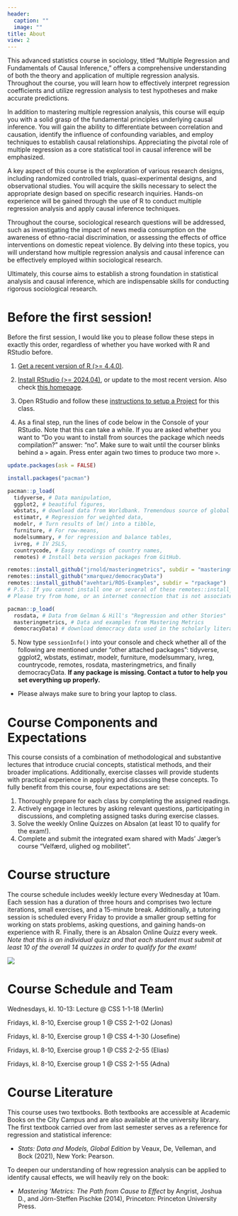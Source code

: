 ```yaml
---
header:
  caption: ""
  image: ""
title: About
view: 2
---
```


This advanced statistics course in sociology, titled "Multiple Regression and Fundamentals of Causal Inference," offers a comprehensive understanding of both the theory and application of multiple regression analysis. Throughout the course, you will learn how to effectively interpret regression coefficients and utilize regression analysis to test hypotheses and make accurate predictions.

In addition to mastering multiple regression analysis, this course will equip you with a solid grasp of the fundamental principles underlying causal inference. You will gain the ability to differentiate between correlation and causation, identify the influence of confounding variables, and employ techniques to establish causal relationships. Appreciating the pivotal role of multiple regression as a core statistical tool in causal inference will be emphasized. 

A key aspect of this course is the exploration of various research designs, including randomized controlled trials, quasi-experimental designs, and observational studies. You will acquire the skills necessary to select the appropriate design based on specific research inquiries. Hands-on experience will be gained through the use of R to conduct multiple regression analysis and apply causal inference techniques.

Throughout the course, sociological research questions will be addressed, such as investigating the impact of news media consumption on the awareness of ethno-racial discrimination, or assessing the effects of office interventions on domestic repeat violence. By delving into these topics, you will understand how multiple regression analysis and causal inference can be effectively employed within sociological research.

Ultimately, this course aims to establish a strong foundation in statistical analysis and causal inference, which are indispensable skills for conducting rigorous sociological research.

# Before the first session!

Before the first session, I would like you to please follow these steps in exactly this order, regardless of whether you have worked with R and RStudio before.

1. [Get a recent version of R (>= 4.4.0)](https://mirrors.dotsrc.org/cran/).

2. [Install RStudio (>= 2024.04)](https://rstudio.com/products/rstudio/download/#download), or update to the most recent version. Also check [this homepage](https://psyteachr.github.io/msc-data-skills/installingr.html#installing-base-r). 

3. Open RStudio and follow these [instructions to setup a Project](/Lectures/0-Prep/0-Prep.html) for this class.

4. As a final step, run the lines of code below in the Console of your RStudio. Note that this can take a while. If you are asked whether you want to "Do you want to install from sources the package which needs compilation?" answer: "no". Make sure to wait until the courser blinks behind a `>` again. Press enter again two times to produce two more `>`.

```r
update.packages(ask = FALSE)

install.packages("pacman")

pacman::p_load(
  tidyverse, # Data manipulation,
  ggplot2, # beautiful figures,
  wbstats, # download data from Worldbank. Tremendous source of global socio-economic data.
  estimatr, # Regression for weighted data,
  modelr, # Turn results of lm() into a tibble,
  furniture, # For row-means,
  modelsummary, # for regression and balance tables,
  ivreg, # IV 2SLS,
  countrycode, # Easy recodings of country names,
  remotes) # Install beta version packages from GitHub.

remotes::install_github("jrnold/masteringmetrics", subdir = "masteringmetrics")
remotes::install_github("xmarquez/democracyData")
remotes::install_github("avehtari/ROS-Examples", subdir = "rpackage")
# P.S.: If you cannot install one or several of these remotes::install_github(...) packages
# Please try from home, or an internet connection that is not associated with KU.

pacman::p_load(
  rosdata, # Data from Gelman & Hill's "Regression and other Stories"
  masteringmetrics, # Data and examples from Mastering Metrics
  democracyData) # download democracy data used in the scholarly literature.
```

5. Now type `sessionInfo()` into your console and check whether all of the following are mentioned under "other attached packages": tidyverse, ggplot2, wbstats, estimatr, modelr, furniture,  modelsummary, ivreg, countrycode, remotes, rosdata, masteringmetrics, and finally democracyData. **If any package is missing. Contact a tutor to help you set everything up properly.**
  
- Please always make sure to bring your laptop to class.

# Course Components and Expectations 

This course consists of a combination of methodological and substantive lectures that introduce crucial concepts, statistical methods, and their broader implications. Additionally, exercise classes will provide students with practical experience in applying and discussing these concepts. To fully benefit from this course, four expectations are set:

1. Thoroughly prepare for each class by completing the assigned readings.
2. Actively engage in lectures by asking relevant questions, participating in discussions, and completing assigned tasks during exercise classes.
3. Solve the weekly Online Quizzes on Absalon (at least 10 to qualify for the exam!).
4. Complete and submit the integrated exam shared with Mads' Jæger's course "Velfærd, ulighed og mobilitet".

# Course structure

The course schedule includes weekly lecture every Wednesday at 10am. Each session has a duration of three hours and comprises two lecture iterations, small exercises, and a 15-minute break. Additionally, a tutoring session is scheduled every Friday to provide a smaller group setting for working on stats problems, asking questions, and gaining hands-on experience with R. Finally, there is an Absalon Online Quizz every week. *Note that this is an individual quizz and that each student must submit at least 10 of the overall 14 quizzes in order to qualify for the exam!*

![](/Lectures/1-Intro/img/Structure.png)


# Course Schedule and Team

Wednesdays, kl. 10-13: Lecture @ CSS 1-1-18 (Merlin) 

Fridays, kl. 8-10, Exercise group 1 @ CSS 2-1-02 (Jonas)

Fridays, kl. 8-10, Exercise group 1 @ CSS 4-1-30 (Josefine)

Fridays, kl. 8-10, Exercise group 1 @ CSS 2-2-55 (Elias)

Fridays, kl. 8-10, Exercise group 1 @ CSS 2-1-55 (Adna)


# Course Literature 
This course uses two textbooks. Both textbooks are accessible at Academic Books on the City Campus and are also available at the university library. The first textbook carried over from last semester serves as a reference for regression and statistical inference:

- *Stats: Data and Models, Global Edition* by Veaux, De, Velleman, and Bock (2021), New York: Pearson.

To deepen our understanding of how regression analysis can be applied to identify causal effects, we will heavily rely on the book:

- *Mastering 'Metrics: The Path from Cause to Effect* by Angrist, Joshua D., and Jörn-Steffen Pischke (2014), Princeton: Princeton University Press.
